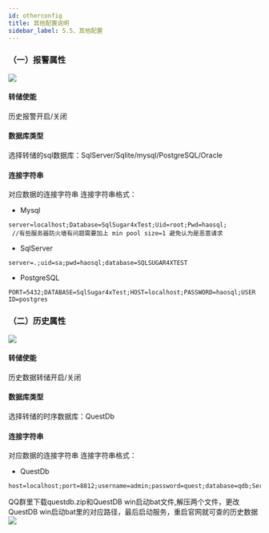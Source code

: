 ```yaml
---
id: otherconfig
title: 其他配置说明
sidebar_label: 5.5、其他配置
---
```



### （一）报警属性

![](/img/otherconfig1.png)

#### 转储使能
历史报警开启/关闭

#### 数据库类型
选择转储的sql数据库：SqlServer/Sqlite/mysql/PostgreSQL/Oracle

#### 连接字符串
对应数据的连接字符串
连接字符串格式：

- Mysql
```
server=localhost;Database=SqlSugar4xTest;Uid=root;Pwd=haosql;
 //有些服务器防火墙有问题需要加上 min pool size=1 避免认为是恶意请求
 ```

- SqlServer
```
server=.;uid=sa;pwd=haosql;database=SQLSUGAR4XTEST
 ```

- PostgreSQL
```
PORT=5432;DATABASE=SqlSugar4xTest;HOST=localhost;PASSWORD=haosql;USER ID=postgres
 ```

 
### （二）历史属性

![](/img/otherconfig2.png)

#### 转储使能
历史数据转储开启/关闭

#### 数据库类型
选择转储的时序数据库：QuestDb

#### 连接字符串
对应数据的连接字符串
连接字符串格式：

- QuestDb
```
host=localhost;port=8812;username=admin;password=quest;database=qdb;ServerCompatibilityMode=NoTypeLoading;
 ```
QQ群里下载questdb.zip和QuestDB win启动bat文件,解压两个文件，更改QuestDB win启动bat里的对应路径，最后启动服务，重启官网就可查的历史数据
![](/img/QuestdbSet.jpg)